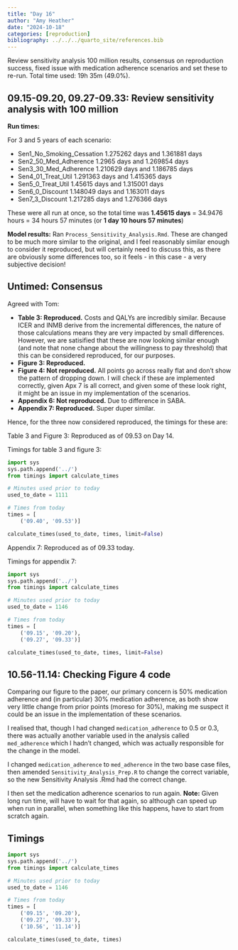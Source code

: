 ```yaml
---
title: "Day 16"
author: "Amy Heather"
date: "2024-10-18"
categories: [reproduction]
bibliography: ../../../quarto_site/references.bib
---
```


::: {.callout-note}

Review sensitivity analysis 100 million results, consensus on reproduction success, fixed issue with medication adherence scenarios and set these to re-run. Total time used: 19h 35m (49.0%).

:::

## 09.15-09.20, 09.27-09.33: Review sensitivity analysis with 100 million

**Run times:**

For 3 and 5 years of each scenario:

* Sen1_No_Smoking_Cessation 1.275262 days and 1.361881 days
* Sen2_50_Med_Adherence 1.2965 days and 1.269854 days
* Sen3_30_Med_Adherence 1.210629 days and 1.186785 days
* Sen4_01_Treat_Util 1.291363 days and 1.415365 days
* Sen5_0_Treat_Util 1.45615 days and 1.315001 days
* Sen6_0_Discount 1.148049 days and 1.163011 days
* Sen7_3_Discount 1.217285 days and 1.276366 days

These were all run at once, so the total time was **1.45615 days** = 34.9476 hours = 34 hours 57 minutes (or **1 day 10 hours 57 minutes**)

**Model results:** Ran `Process_Sensitivity_Analysis.Rmd`. These are changed to be much more similar to the original, and I feel reasonably similar enough to consider it reproduced, but will certainly need to discuss this, as there are obviously some differences too, so it feels - in this case - a very subjective decision!

## Untimed: Consensus

Agreed with Tom:

* **Table 3: Reproduced.** Costs and QALYs are incredibly similar. Because ICER and INMB derive from the incremental differences, the nature of those calculations means they are very impacted by small differences. However, we are satisified that these are now looking similar enough (and note that none change about the willingness to pay threshold) that this can be considered reproduced, for our purposes.
* **Figure 3: Reproduced.**
* **Figure 4: Not reproduced.** All points go across really flat and don't show the pattern of dropping down. I will check if these are implemented correctly, given Apx 7 is all correct, and given some of these look right, it might be an issue in my implementation of the scenarios.
* **Appendix 6: Not reproduced.** Due to difference in SABA.
* **Appendix 7: Reproduced.** Super duper similar.

Hence, for the three now considered reproduced, the timings for these are:

Table 3 and Figure 3: Reproduced as of 09.53 on Day 14.

Timings for table 3 and figure 3:

```python
import sys
sys.path.append('../')
from timings import calculate_times

# Minutes used prior to today
used_to_date = 1111

# Times from today
times = [
    ('09.40', '09.53')]

calculate_times(used_to_date, times, limit=False)
```

Appendix 7: Reproduced as of 09.33 today.

Timings for appendix 7:

```python
import sys
sys.path.append('../')
from timings import calculate_times

# Minutes used prior to today
used_to_date = 1146

# Times from today
times = [
    ('09.15', '09.20'),
    ('09.27', '09.33')]

calculate_times(used_to_date, times, limit=False)
```

## 10.56-11.14: Checking Figure 4 code

Comparing our figure to the paper, our primary concern is 50% medication adherence and (in particular) 30% medication adherence, as both show very little change from prior points (moreso for 30%), making me suspect it could be an issue in the implementation of these scenarios.

I realised that, though I had changed `medication_adherence` to 0.5 or 0.3, there was actually another variable used in the analysis called `med_adherence` which I hadn't changed, which was actually responsible for the change in the model.

I changed `medication_adherence` to `med_adherence` in the two base case files, then amended `Sensitivity_Analysis_Prep.R` to change the correct variable, so the new Sensitivity Analysis .Rmd had the correct change.

I then set the medication adherence scenarios to run again. **Note:** Given long run time, will have to wait for that again, so although can speed up when run in parallel, when something like this happens, have to start from scratch again.

## Timings

```python
import sys
sys.path.append('../')
from timings import calculate_times

# Minutes used prior to today
used_to_date = 1146

# Times from today
times = [
    ('09.15', '09.20'),
    ('09.27', '09.33'),
    ('10.56', '11.14')]

calculate_times(used_to_date, times)
```